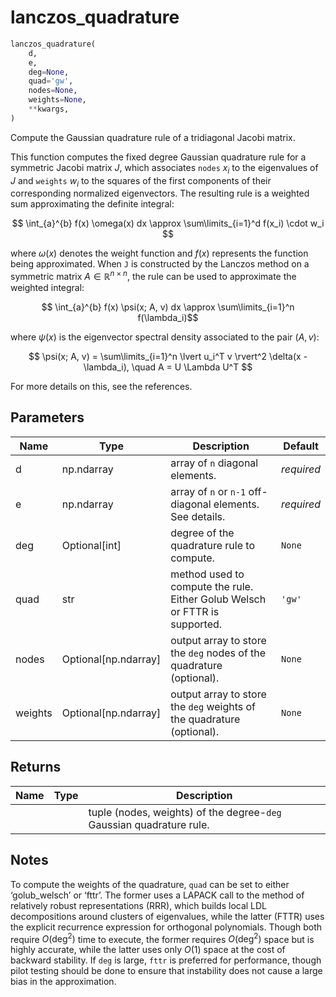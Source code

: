 # lanczos_quadrature { #quadrature.lanczos_quadrature }

```python
lanczos_quadrature(
    d,
    e,
    deg=None,
    quad='gw',
    nodes=None,
    weights=None,
    **kwargs,
)
```

Compute the Gaussian quadrature rule of a tridiagonal Jacobi matrix.

This function computes the fixed degree Gaussian quadrature rule for a symmetric Jacobi matrix $J$,
which associates `nodes` $x_i$ to the eigenvalues of $J$ and `weights` $w_i$ to the squares of the first components
of their corresponding normalized eigenvectors. The resulting rule is a weighted sum approximating the definite integral:

$$ \int_{a}^{b} f(x) \omega(x) dx \approx \sum\limits_{i=1}^d f(x_i) \cdot w_i $$

where $\omega(x)$ denotes the weight function and $f(x)$ represents the function being approximated.
When `J` is constructed by the Lanczos method on a symmetric matrix $A \in \mathbb{R}^{n \times n}$, the
rule can be used to approximate the weighted integral:

$$ \int_{a}^{b} f(x) \psi(x; A, v) dx \approx \sum\limits_{i=1}^n f(\lambda_i)$$

where $\psi(x)$ is the eigenvector spectral density associated to the pair $(A,v)$:

$$ \psi(x; A, v) = \sum\limits_{i=1}^n \lvert u_i^T v \rvert^2 \delta(x - \lambda_i), \quad A = U \Lambda U^T $$

For more details on this, see the references.

## Parameters {.doc-section .doc-section-parameters}

| Name    | Type                   | Description                                                                | Default    |
|---------|------------------------|----------------------------------------------------------------------------|------------|
| d       | np.ndarray             | array of `n` diagonal elements.                                            | _required_ |
| e       | np.ndarray             | array of `n` or `n-1` off-diagonal elements. See details.                  | _required_ |
| deg     | Optional\[int\]        | degree of the quadrature rule to compute.                                  | `None`     |
| quad    | str                    | method used to compute the rule. Either Golub Welsch or FTTR is supported. | `'gw'`     |
| nodes   | Optional\[np.ndarray\] | output array to store the `deg` nodes of the quadrature (optional).        | `None`     |
| weights | Optional\[np.ndarray\] | output array to store the `deg` weights of the quadrature (optional).      | `None`     |

## Returns {.doc-section .doc-section-returns}

| Name   | Type   | Description                                                          |
|--------|--------|----------------------------------------------------------------------|
|        |        | tuple (nodes, weights) of the degree-`deg` Gaussian quadrature rule. |

## Notes {.doc-section .doc-section-notes}

To compute the weights of the quadrature, `quad` can be set to either 'golub_welsch' or 'fttr'. The former uses a LAPACK call to
the method of relatively robust representations (RRR), which builds local LDL decompositions around clusters of eigenvalues,
while the latter (FTTR) uses the explicit recurrence expression for orthogonal polynomials. Though both require
$O(\mathrm{deg}^2)$ time to execute, the former requires $O(\mathrm{deg}^2)$ space but is highly accurate, while the latter uses
only $O(1)$ space at the cost of backward stability. If `deg` is large, `fttr` is preferred for performance, though pilot testing
should be done to ensure that instability does not cause a large bias in the approximation.